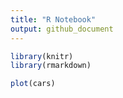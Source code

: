 ```yaml
---
title: "R Notebook"
output: github_document
---
```



```r
library(knitr)
library(rmarkdown)
```


```r
plot(cars)
```
